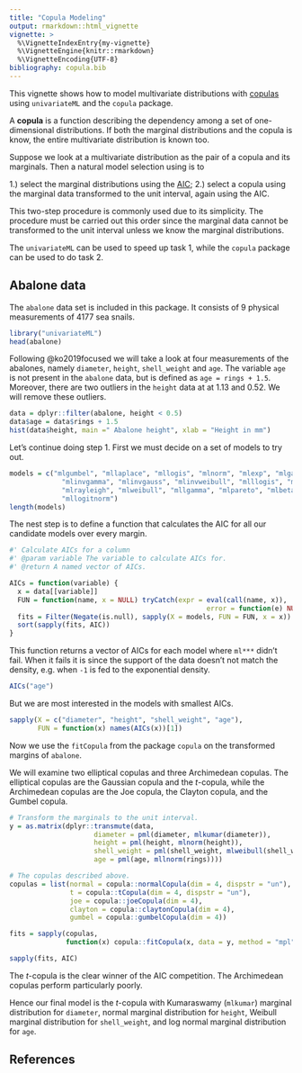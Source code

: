 ```yaml
---
title: "Copula Modeling"
output: rmarkdown::html_vignette
vignette: >
  %\VignetteIndexEntry{my-vignette}
  %\VignetteEngine{knitr::rmarkdown}
  %\VignetteEncoding{UTF-8}
bibliography: copula.bib
---
```


This vignette shows how to model multivariate distributions with 
[copulas](https://en.wikipedia.org/wiki/Copula_(probability_theory))
using `univariateML` and the `copula` package. 

A **copula** is a function describing the dependency among a set of 
one-dimensional distributions. If both the marginal distributions and the copula
is know, the entire multivariate distribution is known too.

Suppose we look at a multivariate distribution as the pair of a copula and its marginals.
Then a natural model selection using is to

1.) select the marginal distributions using the [AIC](https://en.wikipedia.org/wiki/Akaike_information_criterion);
2.) select a copula using the marginal data transformed to the unit interval, again using the AIC.

This two-step procedure is commonly used due to its simplicity. The procedure must 
be carried out this order since the marginal data cannot be transformed to the
unit interval unless we know the marginal distributions. 

The `univariateML` can be used to speed up task 1, while the `copula` package can be used to do task 2.

## Abalone data

The `abalone` data set is included in this package. It consists of $9$ physical 
measurements of $4177$ sea snails.
```r
library("univariateML")
head(abalone)
```

Following @ko2019focused we will take a look at four measurements of the abalones, namely `diameter`, `height`, `shell_weight` and `age`. The variable `age` is not present in the `abalone` data, but is defined as `age = rings + 1.5`. Moreover, there are two outliers in the `height` data at at $1.13$ and $0.52$. We will remove these outliers.

```r

data = dplyr::filter(abalone, height < 0.5)
data$age = data$rings + 1.5
hist(data$height, main =" Abalone height", xlab = "Height in mm")

```

Let's continue doing step 1. First we must decide on a set of models to try out.
```r
models = c("mlgumbel", "mllaplace", "mllogis", "mlnorm", "mlexp", "mlgamma", 
             "mlinvgamma", "mlinvgauss", "mlinvweibull", "mlllogis", "mllnorm", 
             "mlrayleigh", "mlweibull", "mllgamma", "mlpareto", "mlbeta", "mlkumar",
             "mllogitnorm")
length(models)
```


The nest step is to define a function that calculates the AIC for all our candidate models
over every margin.

```r
#' Calculate AICs for a column 
#' @param variable The variable to calculate AICs for.
#' @return A named vector of AICs.

AICs = function(variable) {
  x = data[[variable]]
  FUN = function(name, x = NULL) tryCatch(expr = eval(call(name, x)), 
                                                 error = function(e) NULL)
  fits = Filter(Negate(is.null), sapply(X = models, FUN = FUN, x = x))
  sort(sapply(fits, AIC))
}

```

This function returns a vector of AICs for each model where `ml***` didn't fail.
When it fails it is since the support of the data doesn't not match the density, e.g.
when `-1` is fed to the exponential density.

```r
AICs("age")
```

But we are most interested in the models with smallest AICs.
```r
sapply(X = c("diameter", "height", "shell_weight", "age"), 
       FUN = function(x) names(AICs(x))[1])
```

Now we use the `fitCopula` from the package `copula` on the transformed margins of `abalone`.

We will examine two elliptical copulas and three Archimedean copulas. The elliptical 
copulas are the Gaussian copula and the *t*-copula, while the Archimedean copulas
are the Joe copula, the Clayton copula, and the Gumbel copula.


```r

# Transform the marginals to the unit interval.
y = as.matrix(dplyr::transmute(data, 
                     diameter = pml(diameter, mlkumar(diameter)),
                     height = pml(height, mlnorm(height)),
                     shell_weight = pml(shell_weight, mlweibull(shell_weight)),
                     age = pml(age, mllnorm(rings))))

# The copulas described above.
copulas = list(normal = copula::normalCopula(dim = 4, dispstr = "un"),
               t = copula::tCopula(dim = 4, dispstr = "un"),
               joe = copula::joeCopula(dim = 4),
               clayton = copula::claytonCopula(dim = 4),
               gumbel = copula::gumbelCopula(dim = 4))

fits = sapply(copulas,
              function(x) copula::fitCopula(x, data = y, method = "mpl"))

sapply(fits, AIC)
```

The *t*-copula is the clear winner of the AIC competition. The Archimedean 
copulas perform particularly poorly.

Hence our final model is the *t*-copula with Kumaraswamy (`mlkumar`) marginal distribution for
`diameter`, normal marginal distribution for `height`, Weibull marginal distribution for `shell_weight`,
and log normal marginal distribution for `age`.

## References